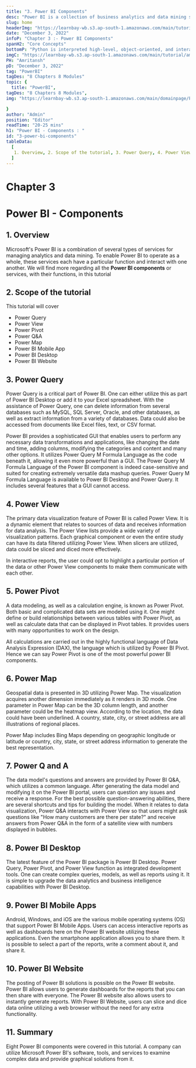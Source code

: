 ```yaml
---
title: "3. Power BI Components"
desc: "Power BI is a collection of business analytics and data mining services. Microsoft Power BI's software, tools, and services can be utilized by an organization to analyze complex data and provide visual insights."
slug: home
headerImg: "https://learnbay-wb.s3.ap-south-1.amazonaws.com/main/tutorial/PowerBI+Header.png"
date: "December 3, 2022"
infoP: "Chapter 3 :- Power BI Components"
spanH2: "Core Concepts"
bottomP: "Python is interpreted high-level, object-oriented, and interactive programming language. It is so flexible that it is utilized in all technical fields, namely Artificial Intelligence, Machine learning, Data Science, Scientific Calculation, Web Development, etc."
imgC: "https://learnbay-wb.s3.ap-south-1.amazonaws.com/main/tutorial/amritansh.png"
PH: "Amritansh"
pD: "December 3, 2022"
tag: "PowerBI"
tagDes: "8 Chapters 8 Modules"
topic: {
  title: "PowerBI",
tagDes: "8 Chapters 8 Modules",
img: "https://learnbay-wb.s3.ap-south-1.amazonaws.com/main/domainpage/Power_BI_Logo.png"

}
author: "Admin"
position: "Editor"
readTime: "20-25 mins"
h1: "Power BI - Components : "
id: "3-power-bi-components"
tableData:
  [
   1. Overview, 2. Scope of the tutorial, 3. Power Query, 4. Power View, 5. Power Pivot, 6. Power Map, 7. Power Q and A, 8. Power BI Desktop, 9. Power BI Mobile Apps, 10. Power BI Website, 11. Summary  
  ]
---
```


# Chapter 3

# Power BI - Components

## 1. Overview

Microsoft's Power BI is a combination of several types of services for managing analytics and data mining. To enable Power BI to operate as a whole, these services each have a particular function and interact with one another. We will find more regarding all the **Power BI components** or services, with their functions, in this tutorial

## 2. Scope of the tutorial  

This tutorial will cover

- Power Query
- Power View
- Power Pivot
- Power Q&A
- Power Map
- Power BI Mobile App
- Power BI Desktop
- Power BI Website

## 3. Power Query

Power Query is a critical part of Power BI. One can either utilize this as part of Power BI Desktop or add it to your Excel spreadsheet. With the assistance of Power Query, one can delete information from several databases such as MySQL, SQL Server, Oracle, and other databases, as well as extract information from a variety of databases. Data could also be accessed from documents like Excel files, text, or CSV format.

Power BI provides a sophisticated GUI that enables users to perform any necessary data transformations and applications, like changing the date and time, adding columns, modifying the categories and content and many other options. It utilizes Power Query M Formula Language as the code beneath it, allowing it even more powerful than a GUI. The Power Query M Formula Language of the Power BI component is indeed case-sensitive and suited for creating extremely versatile data mashup queries. Power Query M Formula Language is available to Power BI Desktop and Power Query. It includes several features that a GUI cannot access.

## 4. Power View  

The primary data visualization feature of Power BI is called Power View. It is a dynamic element that relates to sources of data and receives information for data analysis. The Power View lists provide a wide variety of visualization patterns. Each graphical component or even the entire study can have its data filtered utilizing Power View. When slicers are utilized, data could be sliced and diced more effectively.

In interactive reports, the user could opt to highlight a particular portion of the data or other Power View components to make them communicate with each other.

## 5. Power Pivot  

A data modeling, as well as a calculation engine, is known as Power Pivot. Both basic and complicated data sets are modeled using it. One might define or build relationships between various tables with Power Pivot, as well as calculate data that can be displayed in Pivot tables. It provides users with many opportunities to work on the design.

All calculations are carried out in the highly functional language of Data Analysis Expression (DAX), the language which is utilized by Power BI Pivot. Hence we can say Power Pivot is one of the most powerful power BI components.

## 6. Power Map   

Geospatial data is presented in 3D utilizing Power Map. The visualization acquires another dimension immediately as it renders in 3D mode. One parameter in Power Map can be the 3D column length, and another parameter could be the heatmap view. According to the location, the data could have been underlined. A country, state, city, or street address are all illustrations of regional places.

Power Map includes Bing Maps depending on geographic longitude or latitude or country, city, state, or street address information to generate the best representation.

## 7. Power Q and A   

The data model's questions and answers are provided by Power BI Q&A, which utilizes a common language. After generating the data model and modifying it on the Power BI portal, users can question any issues and receive a response. For the best possible question-answering abilities, there are several shortcuts and tips for building the model. When it relates to data visualization, Power Q&A interacts with Power View so that users might ask questions like "How many customers are there per state?" and receive answers from Power Q&A in the form of a satellite view with numbers displayed in bubbles.

## 8. Power BI Desktop  

The latest feature of the Power BI package is Power BI Desktop. Power Query, Power Pivot, and Power View function as integrated development tools. One can create complex queries, models, as well as reports using it. It is simple to upgrade the data analytics and business intelligence capabilities with Power BI Desktop.


## 9. Power BI Mobile Apps   

Android, Windows, and iOS are the various mobile operating systems (OS) that support Power BI Mobile Apps. Users can access interactive reports as well as dashboards here on the Power BI website utilizing these applications. Even the smartphone application allows you to share them. It is possible to select a part of the reports, write a comment about it, and share it.

## 10. Power BI Website

The posting of Power BI solutions is possible on the Power BI website. Power BI allows users to generate dashboards for the reports that you can then share with everyone. The Power BI website also allows users to instantly generate reports. With Power BI Website, users can slice and dice data online utilizing a web browser without the need for any extra functionality.

## 11. Summary 

Eight Power BI components were covered in this tutorial. A company can utilize Microsoft Power BI's software, tools, and services to examine complex data and provide graphical solutions from it.